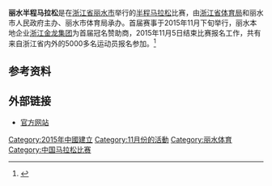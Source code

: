 '''丽水半程马拉松'''是在[[浙江省|浙江省]][[丽水市|丽水市]]举行的[[半程马拉松|半程马拉松]]比赛，由[[浙江省体育局|浙江省体育局]]和丽水市人民政府主办、丽水市体育局承办。首届赛事于2015年11月下旬举行，丽水本地企业[[浙江金龙集团|浙江金龙集团]]为首届冠名赞助商，2015年11月5日结束比赛报名工作，共有来自浙江省内外的5000多名运动员报名参加。<ref>{{cite web |url=http://ori.hangzhou.com.cn/ornews/content/2015-11/05/content_5971787.htm |language= |title=丽水马拉松奖牌正式出炉 秀山丽水完美融合 |publisher=杭州网 |date=2015-11-05 |accessdate= |archive-date=2016-03-04 |archive-url=https://web.archive.org/web/20160304193108/http://ori.hangzhou.com.cn/ornews/content/2015-11/05/content_5971787.htm |dead-url=no }}</ref>

== 参考资料 ==
{{reflist}}

== 外部链接 ==
*[http://www.lsmarathon.org/ 官方网站] {{Wayback|url=http://www.lsmarathon.org/ |date=20201128072045 }}
{{中国马拉松比赛}}
{{DEFAULTSORT:}}
[[Category:2015年中國建立|Category:2015年中國建立]]
[[Category:11月份的活動|Category:11月份的活動]]
[[Category:丽水体育|Category:丽水体育]]
[[Category:中国马拉松比赛|Category:中国马拉松比赛]]
